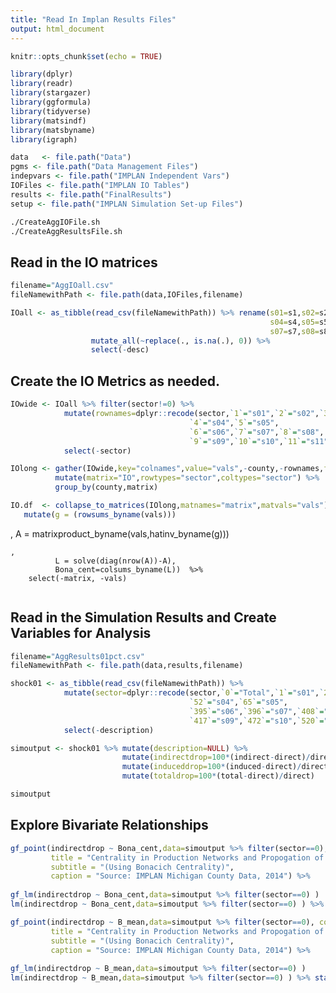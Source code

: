 ```yaml
---
title: "Read In Implan Results Files"
output: html_document
---
```


```r

knitr::opts_chunk$set(echo = TRUE)

library(dplyr)
library(readr)
library(stargazer)
library(ggformula)
library(tidyverse)
library(matsindf)
library(matsbyname)
library(igraph)

data   <- file.path("Data")
pgms <- file.path("Data Management Files")
indepvars <- file.path("IMPLAN Independent Vars")
IOFiles <- file.path("IMPLAN IO Tables")
results <- file.path("FinalResults")
setup <- file.path("IMPLAN Simulation Set-up Files")

```

```bash
./CreateAggIOFile.sh
./CreateAggResultsFile.sh
```

## Read in the IO matrices 
```r
filename="AggIOall.csv"
fileNamewithPath <- file.path(data,IOFiles,filename)

IOall <- as_tibble(read_csv(fileNamewithPath)) %>% rename(s01=s1,s02=s2,s03=s3,
                                                          s04=s4,s05=s5,s06=s6,
                                                          s07=s7,s08=s8,s09=s9) %>%
                  mutate_all(~replace(., is.na(.), 0)) %>% 
                  select(-desc)   

```

## Create the IO Metrics as needed.
```r

IOwide <- IOall %>% filter(sector!=0) %>%
            mutate(rownames=dplyr::recode(sector,`1`="s01",`2`="s02",`3`="s03",
                                        `4`="s04",`5`="s05",
                                        `6`="s06",`7`="s07",`8`="s08",
                                        `9`="s09",`10`="s10",`11`="s11")) %>%
            select(-sector)

IOlong <- gather(IOwide,key="colnames",value="vals",-county,-rownames,factor_key = TRUE) %>%
          mutate(matrix="IO",rowtypes="sector",coltypes="sector") %>%
          group_by(county,matrix)

IO.df  <- collapse_to_matrices(IOlong,matnames="matrix",matvals="vals") %>%
   mutate(g = (rowsums_byname(vals)))
```
,
          A = matrixproduct_byname(vals,hatinv_byname(g)))
```
,
          L = solve(diag(nrow(A))-A),
          Bona_cent=colsums_byname(L))  %>%
    select(-matrix, -vals)


```

## Read in the Simulation Results and Create Variables for Analysis
```r
filename="AggResults01pct.csv"
fileNamewithPath <- file.path(data,results,filename)

shock01 <- as_tibble(read_csv(fileNamewithPath)) %>%
            mutate(sector=dplyr::recode(sector,`0`="Total",`1`="s01",`20`="s02",`41`="s03",
                                        `52`="s04",`65`="s05",
                                        `395`="s06",`396`="s07",`408`="s08",
                                        `417`="s09",`472`="s10",`520`="s11")) %>%
            select(-description)

```

```r


simoutput <- shock01 %>% mutate(description=NULL) %>%
                         mutate(indirectdrop=100*(indirect-direct)/direct) %>%
                         mutate(induceddrop=100*(induced-direct)/direct) %>%
                         mutate(totaldrop=100*(total-direct)/direct) 

simoutput
```

## Explore Bivariate Relationships

```r

gf_point(indirectdrop ~ Bona_cent,data=simoutput %>% filter(sector==0), color="blue", size = ~ numind,
         title = "Centrality in Production Networks and Propogation of Sectoral Shock",
         subtitle = "(Using Bonacich Centrality)",
         caption = "Source: IMPLAN Michigan County Data, 2014") %>%
  
gf_lm(indirectdrop ~ Bona_cent,data=simoutput %>% filter(sector==0) )
lm(indirectdrop ~ Bona_cent,data=simoutput %>% filter(sector==0) ) %>% stargazer(type="html")

```

```r

gf_point(indirectdrop ~ B_mean,data=simoutput %>% filter(sector==0), color="blue", size = ~ numind,
         title = "Centrality in Production Networks and Propogation of Sectoral Shock",
         subtitle = "(Using Bonacich Centrality)",
         caption = "Source: IMPLAN Michigan County Data, 2014") %>%
  
gf_lm(indirectdrop ~ B_mean,data=simoutput %>% filter(sector==0) )
lm(indirectdrop ~ B_mean,data=simoutput %>% filter(sector==0) ) %>% stargazer(type="html")

```
